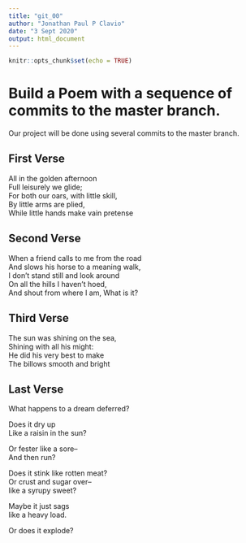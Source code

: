 ```yaml
---
title: "git_00"
author: "Jonathan Paul P Clavio"
date: "3 Sept 2020"
output: html_document
---
```


```r
knitr::opts_chunk$set(echo = TRUE)
```
# Build a Poem with a sequence of commits to the master branch.
Our project will be done using several commits to the master branch.
<!-- Do not modify or change any text in "!--" bracketed areas such as this --- these are instructions to
you, if you change any of this the git program will notice it and compromise your git merging strategy !-->

## First Verse 
<!--Put the first five lines of a poem by Lewis Carrol in this section!-->

All in the golden afternoon  
Full leisurely we glide;  
For both our oars, with little skill,  
By little arms are plied,  
While little hands make vain pretense  


## Second Verse
<!--Put the first five lines of a poem by Robert Frost here!-->

When a friend calls to me from the road  
And slows his horse to a meaning walk,  
I don't stand still and look around  
On all the hills I haven't hoed,  
And shout from where I am, What is it?  


## Third Verse
<!--Put the first two verses of The Walrus and the Carpenter here!-->

The sun was shining on the sea,  
  Shining with all his might:  
He did his very best to make  
  The billows smooth and bright  


## Last Verse
<!--Put a short poem of your choice 8-20 lines,here!-->

What happens to a dream deferred?  

Does it dry up  
Like a raisin in the sun?  

Or fester like a sore--  
And then run?  

Does it stink like rotten meat?  
Or crust and sugar over--  
like a syrupy sweet?  

Maybe it just sags  
like a heavy load.  

Or does it explode?  



